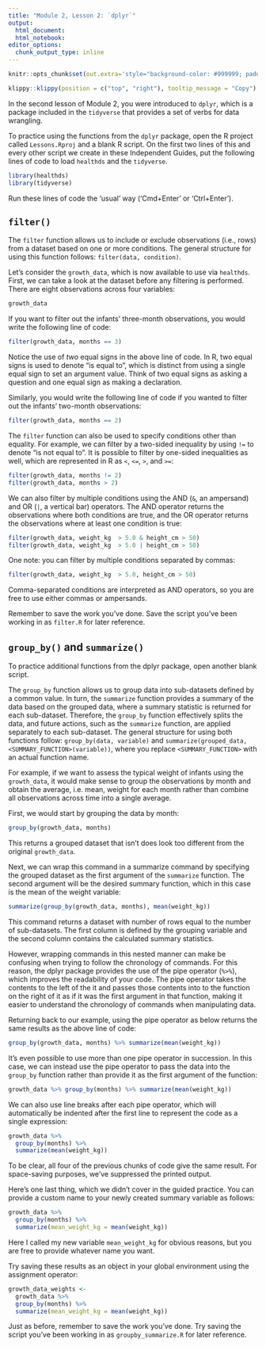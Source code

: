 ```yaml
---
title: "Module 2, Lesson 2: `dplyr`"
output: 
  html_document:
  html_notebook:
editor_options: 
  chunk_output_type: inline
---
```


```r
knitr::opts_chunk$set(out.extra='style="background-color: #999999; padding:7px; display: inline-block;"')
```


```r
klippy::klippy(position = c("top", "right"), tooltip_message = "Copy")
```

In the second lesson of Module 2, you were introduced to `dplyr`, which is a package
included in the `tidyverse` that provides a set of verbs for data wrangling.

To practice using the functions from the `dplyr` package, open the R project called
`Lessons.Rproj` and a blank R script. On the first two lines of this and every 
other script we create in these Independent Guides, put the following lines of code to 
load `healthds` and the `tidyverse`.

```r
library(healthds)
library(tidyverse)
```

Run these lines of code the 'usual' way ('Cmd+Enter' or 'Ctrl+Enter'). 

## `filter()`

The `filter` function allows us to include or exclude observations
(i.e., rows) from a dataset based on one or more conditions. The general
structure for using this function follows: `filter(data, condition)`.

Let's consider the `growth_data`, which is now available to use via `healthds`. 
First, we can take a look at the dataset before any filtering is performed. 
There are eight observations across four variables:

```r
growth_data
```

If you want to filter out the infants' three-month observations, you would write 
the following line of code:

```r
filter(growth_data, months == 3)
```

Notice the use of *two* equal signs in the above line of code. In R, two equal
signs is used to denote "is equal to", which is distinct from using a single
equal sign to set an argument value. Think of two equal signs as asking a question 
and one equal sign as making a declaration. 

Similarly, you would write the following line of code if you wanted to filter
out the infants' two-month observations:

```r
filter(growth_data, months == 2)
```

The `filter` function can also be used to specify conditions other than
equality. For example, we can filter by a two-sided inequality by using `!=` to
denote "is not equal to". It is possible to filter by one-sided
inequalities as well, which are represented in R as `<`, `<=`, `>`, and `>=`:

```r
filter(growth_data, months != 2)
filter(growth_data, months > 2)
```

We can also filter by multiple conditions using the AND (`&`, an ampersand) and OR (`|`, 
a vertical bar) operators. The AND operator returns the observations where both conditions are
true, and the OR operator returns the observations where at least one condition
is true:

```r
filter(growth_data, weight_kg  > 5.0 & height_cm > 50)
filter(growth_data, weight_kg  > 5.0 | height_cm > 50)
```

One note: you can filter by multiple conditions separated by commas:

```r
filter(growth_data, weight_kg  > 5.0, height_cm > 50)
```

Comma-separated conditions are interpreted as AND operators, so you are free to
use either commas or ampersands. 

Remember to save the work you've done. Save the script you've been working
in as `filter.R` for later reference.

## `group_by()` and `summarize()`

To practice additional functions from the dplyr package, open another blank
script. 

The `group_by` function allows us to group data into sub-datasets defined by a
common value. In turn, the `summarize` function provides a summary of the data
based on the grouped data, where a summary statistic is returned for each
sub-dataset. Therefore, the `group_by` function effectively splits the data, and
future actions, such as the `summarize` function, are applied separately to each
sub-dataset. The general structure for using both functions follow:
`group_by(data, variable)` and `summarize(grouped_data, <SUMMARY_FUNCTION>(variable))`, 
where you replace `<SUMMARY_FUNCTION>` with an actual function name. 

For example, if we want to assess the typical weight of infants
using the `growth_data`, it would make sense to group the observations by month
and obtain the average, i.e. mean, weight for each month rather than combine all
observations across time into a single average.

First, we would start by grouping the data by month:

```r
group_by(growth_data, months)
```

This returns a grouped dataset that isn't does look too different
from the original `growth_data`.

Next, we can wrap this command in a summarize command by specifying the grouped
dataset as the first argument of the `summarize` function. The second
argument will be the desired summary function, which in this case is the mean
of the weight variable:

```r
summarize(group_by(growth_data, months), mean(weight_kg))
```

This command returns a dataset with number of rows equal to the number of
sub-datasets. The first column is defined by the grouping variable and the
second column contains the calculated summary statistics.

However, wrapping commands in this nested manner can make be confusing when 
trying to follow the chronology of commands. For this reason, the dplyr package provides
the use of the pipe operator (`%>%`), which improves the readability of your code.
The pipe operator takes the contents to the left of the it and passes those contents
into to the function on the right of it as if it was the first argument in that
function, making it easier to understand the chronology of commands when manipulating data. 

Returning back to our example, using the pipe operator as below returns the same results 
as the above line of code:

```r
group_by(growth_data, months) %>% summarize(mean(weight_kg))
```

It's even possible to use more than one pipe operator in succession. In this
case, we can instead use the pipe operator to pass the data into the `group_by`
function rather than provide it as the first argument of the function:

```r
growth_data %>% group_by(months) %>% summarize(mean(weight_kg))
```

We can also use line breaks after each pipe operator, which will automatically
be indented after the first line to represent the code as a single expression:

```r
growth_data %>%
  group_by(months) %>%
  summarize(mean(weight_kg))
```

To be clear, all four of the previous chunks of code give the same result. For 
space-saving purposes, we've suppressed the printed output. 

Here's one last thing, which we didn't cover in the guided practice. You can
provide a custom name to your newly created summary variable as follows:

```r
growth_data %>%
  group_by(months) %>%
  summarize(mean_weight_kg = mean(weight_kg))
```

Here I called my new variable `mean_weight_kg` for obvious reasons, but you are
free to provide whatever name you want. 

Try saving these results as an object in your global environment using the
assignment operator:

```r
growth_data_weights <-
  growth_data %>%
  group_by(months) %>%
  summarize(mean_weight_kg = mean(weight_kg))
```

Just as before, remember to save the work you've done. Try saving the script
you've been working in as `groupby_summarize.R` for later reference.

